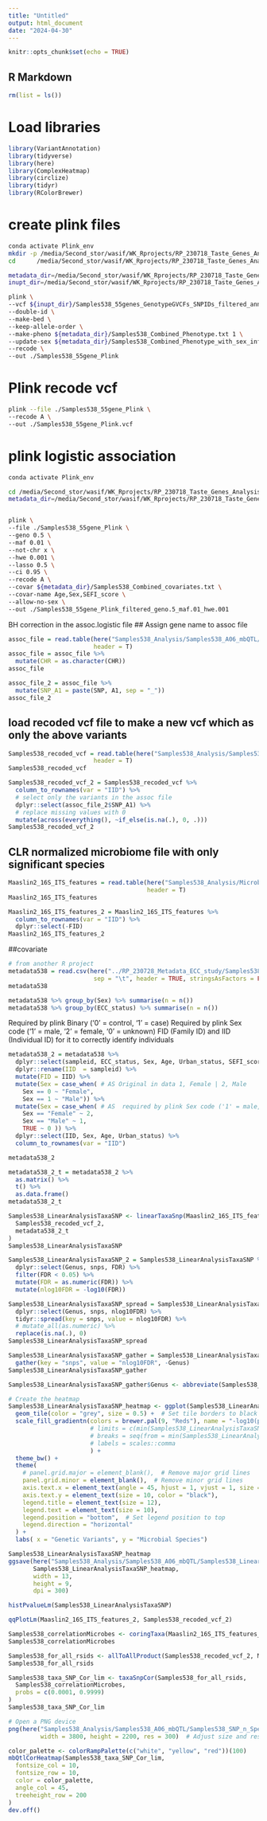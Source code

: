 ```yaml
---
title: "Untitled"
output: html_document
date: "2024-04-30"
---
```


```r
knitr::opts_chunk$set(echo = TRUE)
```


## R Markdown
```r
rm(list = ls())
```

# Load libraries
```r
library(VariantAnnotation)
library(tidyverse)
library(here)
library(ComplexHeatmap)
library(circlize)
library(tidyr)
library(RColorBrewer)
```
# create plink files

```bash
conda activate Plink_env
mkdir -p /media/Second_stor/wasif/WK_Rprojects/RP_230718_Taste_Genes_Analysis_1/Samples538_Analysis/Samples538_A06_mbQTL
cd      /media/Second_stor/wasif/WK_Rprojects/RP_230718_Taste_Genes_Analysis_1/Samples538_Analysis/Samples538_A06_mbQTL

metadata_dir=/media/Second_stor/wasif/WK_Rprojects/RP_230718_Taste_Genes_Analysis_1/Samples538_Analysis/Metadata538_files/
inupt_dir=/media/Second_stor/wasif/WK_Rprojects/RP_230718_Taste_Genes_Analysis_1/Samples538_Analysis/Samples538_GATK/

plink \
--vcf ${inupt_dir}/Samples538_55genes_GenotypeGVCFs_SNPIDs_filtered_anno_IDcomplete2.vcf \
--double-id \
--make-bed \
--keep-allele-order \
--make-pheno ${metadata_dir}/Samples538_Combined_Phenotype.txt 1 \
--update-sex ${metadata_dir}/Samples538_Combined_Phenotype_with_sex_info.txt \
--recode \
--out ./Samples538_55gene_Plink
```


# Plink recode vcf
```bash
plink --file ./Samples538_55gene_Plink \
--recode A \
--out ./Samples538_55gene_Plink.vcf
```


# plink logistic association

```bash
conda activate Plink_env

cd /media/Second_stor/wasif/WK_Rprojects/RP_230718_Taste_Genes_Analysis_1/Samples538_Analysis/Samples538_A06_mbQTL
metadata_dir=/media/Second_stor/wasif/WK_Rprojects/RP_230718_Taste_Genes_Analysis_1/Samples538_Analysis/Metadata538_files/


plink \
--file ./Samples538_55gene_Plink \
--geno 0.5 \
--maf 0.01 \
--not-chr x \
--hwe 0.001 \
--lasso 0.5 \
--ci 0.95 \
--recode A \
--covar ${metadata_dir}/Samples538_Combined_covariates.txt \
--covar-name Age,Sex,SEFI_score \
--allow-no-sex \
--out ./Samples538_55gene_Plink_filtered_geno.5_maf.01_hwe.001
```



BH correction in the assoc.logistic file
## Assign gene name to assoc file

```r
assoc_file = read.table(here("Samples538_Analysis/Samples538_A06_mbQTL/Samples538_55gene_Plink_filtered_geno.5_maf.01_hwe.001.lasso"),
                        header = T)
assoc_file = assoc_file %>% 
  mutate(CHR = as.character(CHR)) 
assoc_file

assoc_file_2 = assoc_file %>% 
  mutate(SNP_A1 = paste(SNP, A1, sep = "_"))
assoc_file_2
```


## load recoded vcf file to make a new vcf which as only the above variants
```r
Samples538_recoded_vcf = read.table(here("Samples538_Analysis/Samples538_A06_mbQTL/Samples538_55gene_Plink_filtered_geno.5_maf.01_hwe.001.raw"),
                        header = T)
Samples538_recoded_vcf

Samples538_recoded_vcf_2 = Samples538_recoded_vcf %>%
  column_to_rownames(var = "IID") %>%
  # select only the variants in the assoc file
  dplyr::select(assoc_file_2$SNP_A1) %>% 
  # replace missing values with 0
  mutate(across(everything(), ~if_else(is.na(.), 0, .)))
Samples538_recoded_vcf_2
```


## CLR normalized microbiome file with only significant species

```r

Maaslin2_16S_ITS_features = read.table(here("Samples538_Analysis/Microbiome538_files/Maaslin2_16S_ITS_DA_normalized_features.txt"),
                                       header = T)
Maaslin2_16S_ITS_features

Maaslin2_16S_ITS_features_2 = Maaslin2_16S_ITS_features %>%
  column_to_rownames(var = "IID") %>%
  dplyr::select(-FID)
Maaslin2_16S_ITS_features_2
```


##covariate

```r
# from another R project
metadata538 = read.csv(here("../RP_230728_Metadata_ECC_study/Samples538_combined/Samples538_metadata_17_columns_240306.txt"),
                        sep = "\t", header = TRUE, stringsAsFactors = FALSE)
metadata538
```


```r
metadata538 %>% group_by(Sex) %>% summarise(n = n())
metadata538 %>% group_by(ECC_status) %>% summarise(n = n())
```


Required by plink Binary ('0' = control, '1' = case)
Required by plink Sex code ('1' = male, '2' = female, '0' = unknown)
FID (Family ID) and IID (Individual ID) for it to correctly identify individuals

```r
metadata538_2 = metadata538 %>% 
  dplyr::select(sampleid, ECC_status, Sex, Age, Urban_status, SEFI_score) %>% 
  dplyr::rename(IID  = sampleid) %>%
  mutate(FID = IID) %>%
  mutate(Sex = case_when( # AS Original in data 1, Female | 2, Male 
    Sex == 0 ~ "Female",
    Sex == 1 ~ "Male")) %>% 
  mutate(Sex = case_when( # AS 	required by plink Sex code ('1' = male, '2' = female, '0' = unknown)
    Sex == "Female" ~ 2,
    Sex == "Male" ~ 1,
    TRUE ~ 0 )) %>% 
  dplyr::select(IID, Sex, Age, Urban_status) %>%
  column_to_rownames(var = "IID")

metadata538_2

metadata538_2_t = metadata538_2 %>%
  as.matrix() %>% 
  t() %>% 
  as.data.frame()
metadata538_2_t
```

```r
Samples538_LinearAnalysisTaxaSNP <- linearTaxaSnp(Maaslin2_16S_ITS_features_2,
  Samples538_recoded_vcf_2,
  metadata538_2_t
)
Samples538_LinearAnalysisTaxaSNP
```

```r
Samples538_LinearAnalysisTaxaSNP_2 = Samples538_LinearAnalysisTaxaSNP %>%
  dplyr::select(Genus, snps, FDR) %>%
  filter(FDR < 0.05) %>% 
  mutate(FDR = as.numeric(FDR)) %>%
  mutate(nlog10FDR = -log10(FDR))

Samples538_LinearAnalysisTaxaSNP_spread = Samples538_LinearAnalysisTaxaSNP_2 %>% 
  dplyr::select(Genus, snps, nlog10FDR) %>%
  tidyr::spread(key = snps, value = nlog10FDR) %>% 
  # mutate_all(as.numeric) %>%
  replace(is.na(.), 0)
Samples538_LinearAnalysisTaxaSNP_spread

Samples538_LinearAnalysisTaxaSNP_gather = Samples538_LinearAnalysisTaxaSNP_spread %>%
  gather(key = "snps", value = "nlog10FDR", -Genus) 
Samples538_LinearAnalysisTaxaSNP_gather

Samples538_LinearAnalysisTaxaSNP_gather$Genus <- abbreviate(Samples538_LinearAnalysisTaxaSNP_gather$Genus, minlength = 35, use.classes = FALSE)

# Create the heatmap
Samples538_LinearAnalysisTaxaSNP_heatmap <- ggplot(Samples538_LinearAnalysisTaxaSNP_gather, aes(x = snps, y = Genus, fill = nlog10FDR)) +
  geom_tile(color = "grey", size = 0.5) +  # Set tile borders to black with a noticeable thickness
  scale_fill_gradientn(colors = brewer.pal(9, "Reds"), name = "-log10(p-value)",
                       # limits = c(min(Samples538_LinearAnalysisTaxaSNP_gather$nlog10FDR), max(Samples538_LinearAnalysisTaxaSNP_gather$nlog10FDR)),
                       # breaks = seq(from = min(Samples538_LinearAnalysisTaxaSNP_gather$nlog10FDR), to = max(Samples538_LinearAnalysisTaxaSNP_gather$nlog10FDR), length.out = 5),
                       # labels = scales::comma
                       ) +
  theme_bw() +
  theme(
    # panel.grid.major = element_blank(),  # Remove major grid lines
    panel.grid.minor = element_blank(),  # Remove minor grid lines
    axis.text.x = element_text(angle = 45, hjust = 1, vjust = 1, size = 10, color = "black"),
    axis.text.y = element_text(size = 10, color = "black"),
    legend.title = element_text(size = 12),
    legend.text = element_text(size = 10),
    legend.position = "bottom",  # Set legend position to top
    legend.direction = "horizontal"
  ) +
  labs( x = "Genetic Variants", y = "Microbial Species")

Samples538_LinearAnalysisTaxaSNP_heatmap
ggsave(here("Samples538_Analysis/Samples538_A06_mbQTL/Samples538_LinearAnalysisTaxaSNP_heatmap.png"),
       Samples538_LinearAnalysisTaxaSNP_heatmap,
       width = 13,
       height = 9,
       dpi = 300)

```


```r
histPvalueLm(Samples538_LinearAnalysisTaxaSNP)
```
```r
qqPlotLm(Maaslin2_16S_ITS_features_2, Samples538_recoded_vcf_2)
``` 

```r
Samples538_correlationMicrobes <- coringTaxa(Maaslin2_16S_ITS_features_2)
Samples538_correlationMicrobes
```


```r
Samples538_for_all_rsids <- allToAllProduct(Samples538_recoded_vcf_2, Maaslin2_16S_ITS_features_2)
Samples538_for_all_rsids
```


```r
Samples538_taxa_SNP_Cor_lim <- taxaSnpCor(Samples538_for_all_rsids,
  Samples538_correlationMicrobes,
  probs = c(0.0001, 0.9999)
)
Samples538_taxa_SNP_Cor_lim
```



```r
# Open a PNG device
png(here("Samples538_Analysis/Samples538_A06_mbQTL/Samples538_SNP_n_Species_Species_heatmap.png"),
         width = 3800, height = 2200, res = 300)  # Adjust size and resolution as needed

color_palette <- colorRampPalette(c("white", "yellow", "red"))(100)
mbQtlCorHeatmap(Samples538_taxa_SNP_Cor_lim,
  fontsize_col = 10,
  fontsize_row = 10,
  color = color_palette,
  angle_col = 45,
  treeheight_row = 200
)
dev.off()
```














